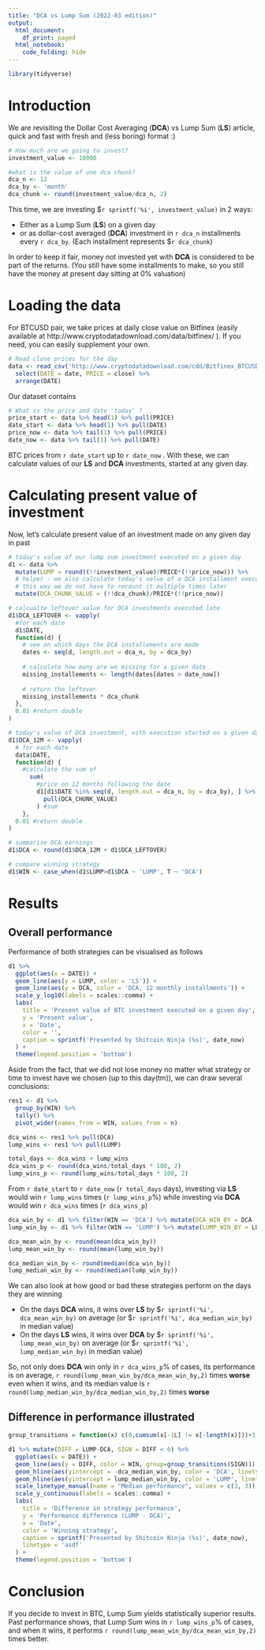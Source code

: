 ```yaml
---
title: "DCA vs Lump Sum (2022-03 edition)"
output:
  html_document:
    df_print: paged
  html_notebook:
    code_folding: hide
---
```


```r
library(tidyverse)
```

# Introduction

We are revisiting the Dollar Cost Averaging (**DCA**) vs Lump Sum (**LS**) article, quick and fast with fresh and (less boring) format :)

```r
# How much are we going to invest?
investment_value <- 10000

#what is the value of one dca chunk?
dca_n <- 12
dca_by <- 'month'
dca_chunk <- round(investment_value/dca_n, 2)
```

This time, we are investing $`r sprintf('%i', investment_value)` in 2 ways:

* Either as a Lump Sum (**LS**) on a given day
* or as dollar-cost averaged (**DCA**) investment in `r dca_n` installments every `r dca_by`. (Each installment represents $`r dca_chunk`)

In order to keep it fair, money not invested yet with **DCA** is considered to be part of the returns. (You still have some installments to make, so you still have the money at present day sitting at 0% valuation) 

# Loading the data
For BTCUSD pair, we take prices at daily close value on Bitfinex (easily available at http://www.cryptodatadownload.com/data/bitfinex/ ). If you need, you can easily supplement your own.

```r
# Read close prices for the day
data <- read_csv('http://www.cryptodatadownload.com/cdd/Bitfinex_BTCUSD_d.csv', skip = 1) %>% 
  select(DATE = date, PRICE = close) %>% 
  arrange(DATE)
```

Our dataset contains

```r
# What is the price and date 'today' ?
price_start <- data %>% head(1) %>% pull(PRICE)
date_start <- data %>% head(1) %>% pull(DATE)
price_now <- data %>% tail(1) %>% pull(PRICE)
date_now <- data %>% tail(1) %>% pull(DATE)
```

BTC prices from `r date_start` up to `r date_now` . With these, we can calculate values of our **LS** and **DCA** investments, started at any given day.

# Calculating present value of investment

Now, let's calculate present value of an investment made on any given day in past

```r
# today's value of our lump sum investment executed on a given day
d1 <- data %>% 
  mutate(LUMP = round((!!investment_value)/PRICE*(!!price_now))) %>%
  # helper - we also calculate today's value of a DCA installment executed on this day
  # this way we do not have to recount it multiple times later
  mutate(DCA_CHUNK_VALUE = (!!dca_chunk)/PRICE*(!!price_now))

# calcualte leftover value for DCA investments executed late
d1$DCA_LEFTOVER <- vapply(
  #for each date
  d1$DATE,
  function(d) {
    # see on which days the DCA installements are made
    dates <- seq(d, length.out = dca_n, by = dca_by)
    
    # calculate how many are we missing for a given date
    missing_installements <- length(dates[dates > date_now])
    
    # return the leftover
    missing_installements * dca_chunk
  },
  0.01 #return double
)

# today's value of DCA investment, with execution started on a given day 
d1$DCA_12M <- vapply(
  # for each date
  data$DATE, 
  function(d) {
    #calculate the sum of
      sum(
        #price on 12 months following the date
        d1[d1$DATE %in% seq(d, length.out = dca_n, by = dca_by), ] %>% 
          pull(DCA_CHUNK_VALUE)
        ) #sum
    },
  0.01 #return double
)

# summarise DCA earnings
d1$DCA <- round(d1$DCA_12M + d1$DCA_LEFTOVER)

# compare winning strategy
d1$WIN <- case_when(d1$LUMP>d1$DCA ~ 'LUMP', T ~ 'DCA')

```

# Results

## Overall performance

Performance of both strategies can be visualised as follows

```r
d1 %>% 
  ggplot(aes(x = DATE)) +
  geom_line(aes(y = LUMP, color = 'LS')) +
  geom_line(aes(y = DCA, color = 'DCA, 12 monthly installments')) +
  scale_y_log10(labels = scales::comma) +
  labs(
    title = 'Present value of BTC investment executed on a given day',
    y = 'Present value',
    x = 'Date',
    color = '',
    caption = sprintf('Presented by Shitcoin Ninja (%s)', date_now)
  ) +
  theme(legend.position = 'bottom')
```

Aside from the fact, that we did not lose money no matter what strategy or time to invest have we chosen (up to this day(tm)), we can draw several conclusions:

```r
res1 <- d1 %>% 
  group_by(WIN) %>% 
  tally() %>% 
  pivot_wider(names_from = WIN, values_from = n)

dca_wins <- res1 %>% pull(DCA)
lump_wins <- res1 %>% pull(LUMP)

total_days <- dca_wins + lump_wins
dca_wins_p <- round(dca_wins/total_days * 100, 2)
lump_wins_p <- round(lump_wins/total_days * 100, 2)
```

From `r date_start` to `r date_now` (`r total_days` days), investing via **LS** would win `r lump_wins` times (`r lump_wins_p`%) while investing via **DCA** would win `r dca_wins` times (`r dca_wins_p`)

```r
dca_win_by <- d1 %>% filter(WIN == 'DCA') %>% mutate(DCA_WIN_BY = DCA - LUMP) %>% pull(DCA_WIN_BY)
lump_win_by <- d1 %>% filter(WIN == 'LUMP') %>% mutate(LUMP_WIN_BY = LUMP - DCA) %>% pull(LUMP_WIN_BY)

dca_mean_win_by <- round(mean(dca_win_by))
lump_mean_win_by <- round(mean(lump_win_by))

dca_median_win_by <- round(median(dca_win_by))
lump_median_win_by <- round(median(lump_win_by))
```

We can also look at how good or bad these strategies perform on the days they are winning

* On the days **DCA** wins, it wins over **LS** by $`r sprintf('%i', dca_mean_win_by)` on average (or $`r sprintf('%i', dca_median_win_by)` in median value)
* On the days **LS** wins, it wins over **DCA** by $`r sprintf('%i', lump_mean_win_by)` on average (or $`r sprintf('%i', lump_median_win_by)` in median value)

So, not only does **DCA** win only in `r dca_wins_p`% of cases, its performance is on average, `r round(lump_mean_win_by/dca_mean_win_by,2)` times **worse** even when it wins, and its median value is `r round(lump_median_win_by/dca_median_win_by,2)` times **worse**

## Difference in performance illustrated

```r
group_transitions = function(x) c(0,cumsum(x[-1L] != x[-length(x)]))+1

d1 %>% mutate(DIFF = LUMP-DCA, SIGN = DIFF < 0) %>% 
  ggplot(aes(x = DATE)) +
  geom_line(aes(y = DIFF, color = WIN, group=group_transitions(SIGN))) +
  geom_hline(aes(yintercept = -dca_median_win_by, color = 'DCA', linetype = 'DCA')) +
  geom_hline(aes(yintercept = lump_median_win_by, color = 'LUMP', linetype = 'LUMP')) +
  scale_linetype_manual(name = "Median performance", values = c(3, 3)) +
  scale_y_continuous(labels = scales::comma) +
  labs(
    title = 'Difference in strategy performance',
    y = 'Performance difference (LUMP - DCA)',
    x = 'Date',
    color = 'Winning strategy',
    caption = sprintf('Presented by Shitcoin Ninja (%s)', date_now),
    linetype = 'asdf'
  ) +
  theme(legend.position = 'bottom')
```


# Conclusion

If you decide to invest in BTC, Lump Sum yields statistically superior results. Past performance shows, that Lump Sum wins in `r lump_wins_p`% of cases, and when it wins, it performs `r round(lump_mean_win_by/dca_mean_win_by,2)` times better.



